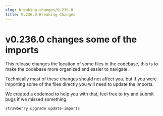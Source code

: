 ```yaml
---
slug: breaking-changes/0.236.0
title: 0.236.0 Breaking Changes
---
```


# v0.236.0 changes some of the imports

This release changes the location of some files in the codebase, this is to make
the codebase more organized and easier to navigate.

Technically most of these changes should not affect you, but if you were
importing some of the files directly you will need to update the imports.

We created a codemod to help you with that, feel free to try and submit bugs if
we missed something.

```bash
strawberry upgrade update-imports
```